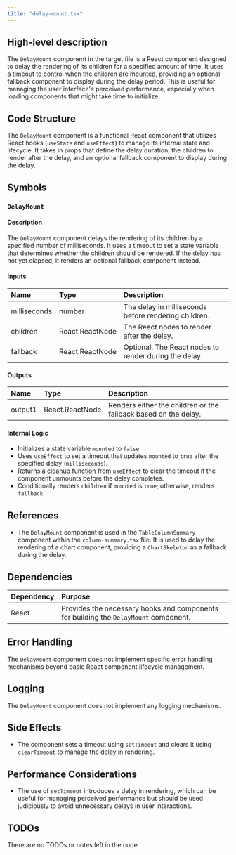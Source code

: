 ```yaml
---
title: "delay-mount.tsx"
---
```


## High-level description

The `DelayMount` component in the target file is a React component designed to delay the rendering of its children for a specified amount of time. It uses a timeout to control when the children are mounted, providing an optional fallback component to display during the delay period. This is useful for managing the user interface's perceived performance, especially when loading components that might take time to initialize.

## Code Structure

The `DelayMount` component is a functional React component that utilizes React hooks (`useState` and `useEffect`) to manage its internal state and lifecycle. It takes in props that define the delay duration, the children to render after the delay, and an optional fallback component to display during the delay.

## Symbols

### `DelayMount`
#### Description
The `DelayMount` component delays the rendering of its children by a specified number of milliseconds. It uses a timeout to set a state variable that determines whether the children should be rendered. If the delay has not yet elapsed, it renders an optional fallback component instead.

#### Inputs
| Name         | Type             | Description                                      |
|:-------------|:-----------------|:-------------------------------------------------|
| milliseconds | number           | The delay in milliseconds before rendering children. |
| children     | React.ReactNode  | The React nodes to render after the delay.       |
| fallback     | React.ReactNode  | Optional. The React nodes to render during the delay. |

#### Outputs
| Name    | Type            | Description                                      |
|:--------|:----------------|:-------------------------------------------------|
| output1 | React.ReactNode | Renders either the children or the fallback based on the delay. |

#### Internal Logic
- Initializes a state variable `mounted` to `false`.
- Uses `useEffect` to set a timeout that updates `mounted` to `true` after the specified delay (`milliseconds`).
- Returns a cleanup function from `useEffect` to clear the timeout if the component unmounts before the delay completes.
- Conditionally renders `children` if `mounted` is `true`; otherwise, renders `fallback`.

## References

- The `DelayMount` component is used in the `TableColumnSummary` component within the `column-summary.tsx` file. It is used to delay the rendering of a chart component, providing a `ChartSkeleton` as a fallback during the delay.

## Dependencies

| Dependency | Purpose                                      |
|:-----------|:---------------------------------------------|
| React      | Provides the necessary hooks and components for building the `DelayMount` component. |

## Error Handling

The `DelayMount` component does not implement specific error handling mechanisms beyond basic React component lifecycle management.

## Logging

The `DelayMount` component does not implement any logging mechanisms.

## Side Effects

- The component sets a timeout using `setTimeout` and clears it using `clearTimeout` to manage the delay in rendering.

## Performance Considerations

- The use of `setTimeout` introduces a delay in rendering, which can be useful for managing perceived performance but should be used judiciously to avoid unnecessary delays in user interactions.

## TODOs

There are no TODOs or notes left in the code.